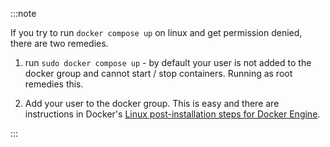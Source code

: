 
:::note


If you try to run `docker compose up` on  linux and get permission denied, there are two remedies.

1. run `sudo docker compose up` - by default your user is not added to the docker group and cannot start / stop containers.  Running as root remedies this.

2. Add your user to the docker group.  This is easy and there are instructions in Docker's [Linux post-installation steps for Docker Engine](https://docs.docker.com/engine/install/linux-postinstall/#manage-docker-as-a-non-root-user).


:::